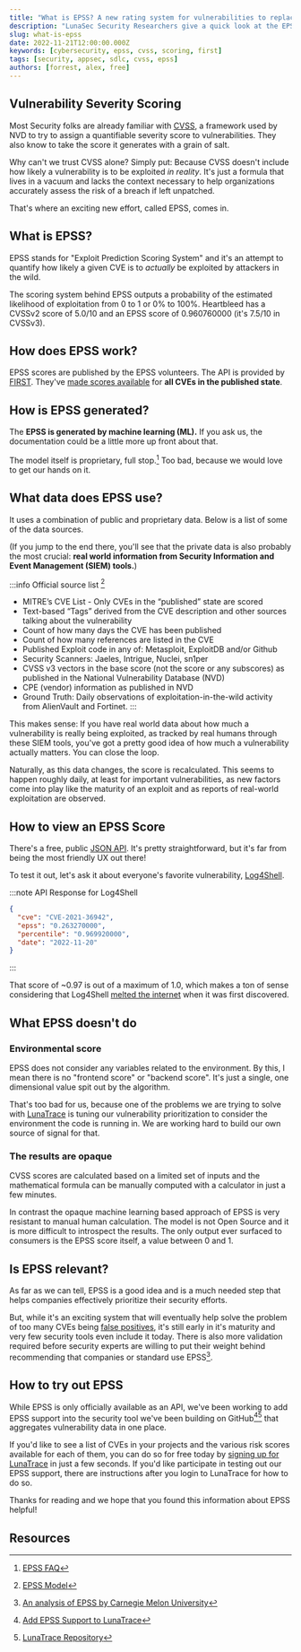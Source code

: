 ```yaml
---
title: "What is EPSS? A new rating system for vulnerabilities to replace CVSS."
description: "LunaSec Security Researchers give a quick look at the EPSS scoring system, a new rating system for vulnerabilities that aims to replace CVSS"
slug: what-is-epss
date: 2022-11-21T12:00:00.000Z
keywords: [cybersecurity, epss, cvss, scoring, first]
tags: [security, appsec, sdlc, cvss, epss]
authors: [forrest, alex, free]
---
```

<!--
  ~ Copyright by LunaSec (owned by Refinery Labs, Inc)
  ~
  ~ Licensed under the Creative Commons Attribution-ShareAlike 4.0 International
  ~ (the "License"); you may not use this file except in compliance with the
  ~ License. You may obtain a copy of the License at
  ~
  ~ https://creativecommons.org/licenses/by-sa/4.0/legalcode
  ~
  ~ See the License for the specific language governing permissions and
  ~ limitations under the License.
  ~
-->

## Vulnerability Severity Scoring

Most Security folks are already familiar with [CVSS](https://www.first.org/cvss/v3.1/specification-document), a framework used by
NVD to try to assign a quantifiable severity score to vulnerabilities. They also know to take the score it generates with a grain of salt.

Why can't we trust CVSS alone? Simply put: Because CVSS doesn't include how likely a vulnerability is to be exploited _in reality_. It's just a formula that lives in a vacuum and lacks the context necessary to help organizations accurately assess the risk of a breach if left unpatched.

That's where an exciting new effort, called EPSS, comes in.

## What is EPSS?

EPSS stands for "Exploit Prediction Scoring System" and it's an attempt to quantify how likely a given CVE is to _actually_ be exploited by attackers in the wild.

The scoring system behind EPSS outputs a probability of the estimated likelihood of exploitation from 0 to 1 or 0% to 100%. Heartbleed has a CVSSv2 score of 5.0/10 and an EPSS score of 0.960760000 (it's 7.5/10 in CVSSv3). 

## How does EPSS work?

EPSS scores are published by the EPSS volunteers. The API is provided by [FIRST](https://www.first.org/about/).
They've [made scores available](https://www.first.org/epss/data_stats) for **all CVEs in the published state**.

## How is EPSS generated?

The **EPSS is generated by machine learning (ML).** If you ask us, the documentation could be a little more up front about that.

The model itself is proprietary, full stop.[^2] Too bad, because we would love to get our hands on it.

## What data does EPSS use?

It uses a combination of public and proprietary data. Below is a list of some of the data sources.

(If you jump to the end there, you'll see that the private data is also probably the most crucial: **real world information from
Security Information and Event Management (SIEM) tools.**)

:::info Official source list [^3]
* MITRE’s CVE List - Only CVEs in the “published” state are scored
* Text-based “Tags” derived from the CVE description and other sources talking about the vulnerability
* Count of how many days the CVE has been published
* Count of how many references are listed in the CVE
* Published Exploit code in any of: Metasploit, ExploitDB and/or Github
* Security Scanners: Jaeles, Intrigue, Nuclei, sn1per
* CVSS v3 vectors in the base score (not the score or any subscores) as published in the National Vulnerability Database (NVD)
* CPE (vendor) information as published in NVD
* Ground Truth: Daily observations of exploitation-in-the-wild activity from AlienVault and Fortinet.
:::

This makes sense: If you have real world data about how much a vulnerability is really being exploited, as tracked by real humans
through these SIEM tools, you've got a pretty good idea of how much a vulnerability actually matters. You can close the loop.

Naturally, as this data changes, the score is recalculated. This seems to happen roughly daily, at least for important vulnerabilities, as new factors come into play like the maturity of an exploit and as reports of real-world exploitation are observed.

## How to view an EPSS Score

There's a free, public [JSON API](https://www.first.org/epss/api). It's pretty straightforward, but it's far from being the most friendly UX out there!

To test it out, let's ask it about everyone's favorite
vulnerability, [Log4Shell](https://www.lunasec.io/docs/blog/log4j-zero-day/).

:::note API Response for Log4Shell

```json title="curl https://api.first.org/data/v1/epss\?cve\=CVE-2021-36942 "
{
  "cve": "CVE-2021-36942",
  "epss": "0.263270000",
  "percentile": "0.969920000",
  "date": "2022-11-20"
}

```
:::

That score of ~0.97 is out of a maximum of 1.0, which makes a ton of sense considering that Log4Shell [melted the internet](https://www.wired.com/story/log4j-flaw-hacking-internet/) when it was first discovered.

## What EPSS doesn't do

### Environmental score
EPSS does not consider any variables related to the environment. By this, I mean there is no "frontend score" or
"backend score". It's just a single, one dimensional value spit out by the algorithm.

That's too bad for us, because one of the problems we are trying to solve with [LunaTrace](/pages/lunatrace/overview/introduction/)
is tuning our vulnerability prioritization to consider the environment the code is running in. We are working hard to build our own source
of signal for that.

### The results are opaque

CVSS scores are calculated based on a limited set of inputs and the mathematical formula can be manually computed with a calculator in just a few minutes.

In contrast the opaque machine learning based approach of EPSS is very resistant to manual human calculation.
The model is not Open Source and it is more difficult
to introspect the results. The only output ever surfaced to consumers is the EPSS score itself, a value between 0 and 1.

## Is EPSS relevant?

As far as we can tell, EPSS is a good idea and is a much needed step that helps companies effectively prioritize their security efforts.

But, while it's an exciting system that will eventually help solve the problem of too many CVEs being [false positives](https://www.lunasec.io/docs/blog/the-issue-with-vuln-scanners/), it's still early in it's maturity and very few security tools even include it today. There is also more validation required before security experts are willing to put their weight behind recommending that companies or standard use EPSS[^4].

## How to try out EPSS

While EPSS is only officially available as an API, we've been working to add EPSS support into the security tool we've been building on GitHub[^5][^6] that aggregates vulnerability data in one place.

If you'd like to see a list of CVEs in your projects and the various risk scores available for each of them, you can do so for free today by [signing up for LunaTrace](https://lunatrace.lunasec.io/?ref=epss-blog) in just a few seconds. If you'd like participate in testing out our EPSS support, there are instructions after you login to LunaTrace for how to do so.

Thanks for reading and we hope that you found this information about EPSS helpful!

## Resources

[^1]: [EPSS API Documentation](https://www.first.org/epss/api)

[^2]: [EPSS FAQ](https://www.first.org/epss/faq#:~:text=Can%20I%20look%20at%20the%20underlying%20data/model/code%3F)

[^3]: [EPSS Model](https://www.first.org/epss/model#:~:text=Data%20Architecture%20and%20Sources)

[^4]: [An analysis of EPSS by Carnegie Melon University](https://insights.sei.cmu.edu/blog/probably-dont-rely-on-epss-yet/)

[^5]: [Add EPSS Support to LunaTrace](https://github.com/lunasec-io/lunasec/issues/1006)

[^6]: [LunaTrace Repository](https://github.com/lunasec-io/lunasec)
